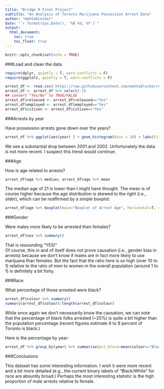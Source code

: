 ---
title: "Bridge R Final Project"
subtitle: "An Analysis of Toronto Marijuana Possession Arrest Data"
author: "mehtablocker"
date: "`r format(Sys.Date(), '%B %d, %Y')`"
output:
  html_document:
    toc: true
    toc_float: true
---

```{r setup, include=FALSE}
knitr::opts_chunk$set(echo = TRUE)
```

###Load and clean the data

```{r load_data}
require(dplyr, quietly = T, warn.conflicts = F)
require(ggplot2, quietly = T, warn.conflicts = F)

arrest_df <- read.csv('https://raw.githubusercontent.com/mehtablocker/CUNY_bridge/master/Arrests.csv')
arrest_df <- arrest_df %>% select(-1)
## convert "Yes/No" to TRUE/FALSE
arrest_df$released <- arrest_df$released=="Yes"
arrest_df$employed <- arrest_df$employed=="Yes"
arrest_df$citizen <- arrest_df$citizen=="Yes"

```

###Arrests by year

Have possession arrests gone down over the years?

```{r year}
arrest_df %>% ggplot(aes(year) ) + geom_histogram(bins = 30) + labs(title = "Arrests by Year", x="Year", y="Number of Arrests")
```

We see a substantial drop between 2001 and 2002. Unfortunately the data is not more recent. I suspect this trend would continue.

###Age

How is age related to arrests?

```{r age}
arrest_df$age %>% median; arrest_df$age %>% mean
```

The median age of 21 is lower than I might have thought. The mean is of course higher because the age distribution is skewed to the right (i.e., older), which can be reaffirmed by a simple boxplot:

```{r age_boxplot}
arrest_df$age %>% boxplot(main="Boxplot of Arrest Age", horizontal=T, xlab="Age")
```

###Gender

Were males more likely to be arrested than females?

```{r gender}
arrest_df$sex %>% summary()
```

That is resounding "YES!"  
Of course, this in and of itself does not prove causation (i.e., gender bias in arrests) because we don't know if males are in fact more likely to use marijuana than females. But the fact that the ratio here is so high (over 10 to 1) relative to the ratio of men to women in the overall population (around 1 to 1) is definitely a bit fishy.

###Race

What percentage of those arrested were black?

```{r race}
arrest_df$colour %>% summary()
summary(arrest_df$colour)/length(arrest_df$colour)
```

While once again we don't necessarily know the causation, we can note that the percentage of black folks arrested (~25%) is quite a bit higher than the population percentage (recent figures estimate 8 to 9 percent of Toronto is black.)

Here is the percentage by year:

```{r race_year}
arrest_df %>% group_by(year) %>% summarise(pct_black=mean(colour=="Black")) %>% ggplot(aes(x=year, y=pct_black)) + geom_line() + geom_point() + labs(title="Black Arrest Percentage by Year", x="Year", y="Percentage of Those Arrested Who Were Black")
```

###Conclusions

This dataset has some interesting information. I wish it were more recent and a bit more detailed (e.g., the current binary labels of "Black/White" for race are absurdly broad.) Perhaps the most interesting statistic is the high proportion of male arrests relative to female.
